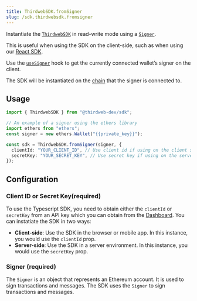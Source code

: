 ```yaml
---
title: ThirdwebSDK.fromSigner
slug: /sdk.thirdwebsdk.fromsigner
---
```


Instantiate the [`ThirdwebSDK`](/typescript/sdk.thirdwebsdk) in read-write mode using a [`Signer`](https://docs.ethers.org/v5/api/signer/).

This is useful when using the SDK on the client-side, such as when using our [React SDK](/react).

Use the [`useSigner`](/react/react.usesigner) hook to get the currently connected wallet&rsquo;s signer on the client.

The SDK will be instantiated on the [chain](/typescript/sdk.thirdwebsdk#chain-required) that the signer is connected to.

## Usage

```typescript
import { ThirdwebSDK } from "@thirdweb-dev/sdk";

// An example of a signer using the ethers library
import ethers from "ethers";
const signer = new ethers.Wallet("{{private_key}}");

const sdk = ThirdwebSDK.fromSigner(signer, {
  clientId: "YOUR_CLIENT_ID", // Use client id if using on the client side, get it from dashboard settings
  secretKey: "YOUR_SECRET_KEY", // Use secret key if using on the server, get it from dashboard settings
});
```

## Configuration

### Client ID or Secret Key(required)

To use the Typescript SDK, you need to obtain either the `clientId` or `secretKey` from an API key which you can obtain from the [Dashboard](https://thirdweb.com/dashboard). You can instatiate the SDK in two ways:

- **Client-side**: Use the SDK in the browser or mobile app. In this instance, you would use the `clientId` prop.
- **Server-side**: Use the SDK in a server environment. In this instance, you would use the `secretKey` prop.
 
### Signer (required)

The `Signer` is an object that represents an Ethereum account. It is used to sign transactions and messages. The SDK uses the `Signer` to sign transactions and messages.